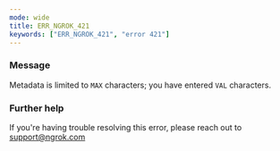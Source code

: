 ```yaml
---
mode: wide
title: ERR_NGROK_421
keywords: ["ERR_NGROK_421", "error 421"]
---
```



### Message

Metadata is limited to `MAX` characters; you have entered `VAL` characters.

<ErrorDetails />

### Further help

If you're having trouble resolving this error, please reach out to [support@ngrok.com](mailto:support@ngrok.com?subject=Help%20with%20ERR_NGROK_421)
